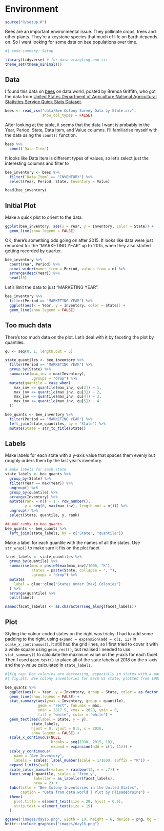 # Environment

```r
source("R/setup.R")
```

Bees are an important environmental issue. They pollinate crops, trees and other plants. They're a keystone species that much of life on Earth depends on. So I went looking for some data on bee populations over time.

```r
#| code-summary: Setup

library(tidyverse) # for data wrangling and viz
theme_set(theme_minimal())
```


## Data

I found this data on [bees](https://data.world/finley/bee-colony-statistical-data-from-1987-2017) on data.world, posted by Brenda Griffith, who got the data from [United States Department of Agriculture National Agricultural Statistics Service Quick Stats Dataset](https://quickstats.nass.usda.gov/).

```r
bees <- read_csv("data/Bee Colony Survey Data by State.csv",
                 show_col_types = FALSE)
```

After looking at the table, it seems that the data I want is probably in the Year, Period, State, Data Item, and Value columns. I'll familiarise myself with the data using the `count()` function.

```r
bees %>%
  count(`Data Item`)
```

It looks like Data Item is different types of values, so let's select just the interesting columns and filter to 

```r
bee_inventory <- bees %>%
  filter(`Data Item` == "INVENTORY") %>%
  select(Year, Period, State, Inventory = Value)

head(bee_inventory)
```


## Initial Plot

Make a quick plot to orient to the data.

```r
ggplot(bee_inventory, aes(x = Year, y = Inventory, color = State)) +
  geom_line(show.legend = FALSE)
```


OK, there's something odd going on after 2015. It looks like data were just recorded for the "MARKETING YEAR" up to 2015, when they also started getting recorded by quarter. 

```r
bee_inventory %>%
  count(Year, Period) %>%
  pivot_wider(names_from = Period, values_from = n) %>%
  arrange(desc(Year)) %>%
  head(10)
```

Let's limit the data to just "MARKETING YEAR".

```r
bee_inventory %>%
  filter(Period == "MARKETING YEAR") %>%
  ggplot(aes(x = Year, y = Inventory, color = State)) +
  geom_line(show.legend = FALSE)
```

## Too much data

There's too much data on the plot. Let's deal with it by faceting the plot by quantiles.

```r
qu <- seq(0, 1, length.out = 5)

state_quantiles <- bee_inventory %>%
  filter(Period == "MARKETING YEAR") %>%
  group_by(State) %>%
  summarise(max_inv = max(Inventory),
            .groups = "drop") %>%
  mutate(quantile = case_when(
    max_inv <= quantile(max_inv, qu[2]) ~ 1,
    max_inv <= quantile(max_inv, qu[3]) ~ 2,
    max_inv <= quantile(max_inv, qu[4]) ~ 3,
    max_inv <= quantile(max_inv, qu[5]) ~ 4
  ))

bee_quants <- bee_inventory %>%
  filter(Period == "MARKETING YEAR") %>%
  left_join(state_quantiles, by = "State") %>%
  mutate(State = str_to_title(State))
```

## Labels

Make labels for each state with a y-axis value that spaces them evenly but roughly orders them by the last year's inventory.

```r
# make labels for each state
state_labels <- bee_quants %>%
  group_by(State) %>%
  filter(Year == max(Year)) %>%
  ungroup() %>%
  group_by(quantile) %>%
  arrange(Inventory) %>%
  mutate(rank = n() + 1 - row_number(),
         y = seq(0, max(max_inv), length.out = n())) %>%
  ungroup() %>%
  select(State, quantile, y, rank)

## Add ranks to bee_quants
bee_quants <- bee_quants %>%
  left_join(state_labels, by = c("State", "quantile"))
```

Make a label for each quantile with the names of all the states. Use `str_wrap()` to make sure it fits on the plot facet. 

```r
facet_labels <- state_quantiles %>%
  group_by(quantile) %>%
  summarise(max = paste0(max(max_inv)/1000, "K"),
            states = paste(State, collapse = ", "),
            .groups = "drop") %>%
  mutate(
    label = glue::glue("States under {max} Colonies")
  ) %>%
  arrange(quantile) %>%
  pull(label)

names(facet_labels) <- as.character(seq_along(facet_labels))
```




## Plot

Styling the colour-coded states on the right was tricky. I had to add some padding to the right, using `expand = expansion(add = c(1, 11)` in `scale_x_continuous()`. It still had the grid lines, so I first tried to cover it with a white square using `geom_rect()`, but realised I needed to use `stat_summary()` to calculate the maximum value on the y-axis for each facet. Then I used `geom_text()` to place all of the state labels at 2018 on the x-axis and the y-value calculated in `state_labels`.

```r
#|fig.cap: Bee colonies are decreasing, especially in states with a maximum inventory under 46K colonies. 
#| fig.alt: Bee colony inventories for each US state, plotted from 1985 to 2017. Data are plotted in 4 panels based on maximum inventory: under 20K, under 46K, under 94K and under 640K. States under 20K have mostly decreased, but some increased. States under 46K decreased dramatically in the late 1990s and never recovered. States under 94K are mixed, some have decreased and some increased. States under 106K have most held steady, with a big decrease in California but a comparable increase in North Dakota. 

bee_quants %>%
  ggplot(aes(x = Year, y = Inventory, group = State, color = as.factor(rank))) +
  geom_line(show.legend = FALSE) +
  stat_summary(aes(ymax = Inventory, group = quantile),
               geom = "rect", fun.max = max,
               xmin = 2017.5, xmax = 2028, ymin = 0, 
               fill = "white", color = "white") +
  geom_text(aes(label = State, y = y), 
            state_labels, 
            hjust = 0, vjust = 0.5, x = 2018,
            show.legend = FALSE) +
  scale_x_continuous(NULL, 
                     breaks = seq(1990, 2015, 10),
                     expand = expansion(add = c(1, 11))) +
  scale_y_continuous(
    name = "Bee Inventory",
    labels = scales::label_number(scale = 1/1000, suffix = "K")) +
  expand_limits(y=0) +
  scale_color_manual(values = rainbow(13, v = .7)) +
  facet_wrap(~quantile, scales = "free_y", 
             labeller = as_labeller(facet_labels),
             nrow = 2) +
  labs(title = "Bee Colony Inventories in the United States",
       caption = "Data from data.world | Plot by @lisadebruine") +
  theme(
    plot.title = element_text(size = 20, hjust = 0.5),
    strip.text = element_text(size = 15)
  )
```



```r
ggsave("images/day16.png", width = 10, height = 6, device = png, bg = "white")
knitr::include_graphics("images/day16.png")
```





